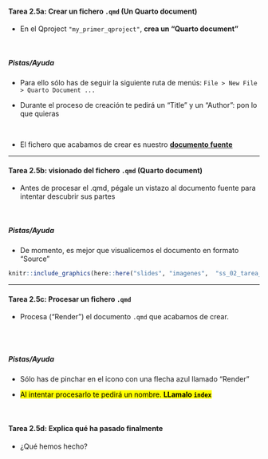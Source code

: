 ::: {.callout-important icon="false"}
#### Tarea 2.5a: Crear un fichero `.qmd` (Un Quarto document)

- En el Qproject  `"my_primer_qproject"`, **crea un  "Quarto document"**
:::

<br>

::: {.fragment}
::: {.callout-caution icon="false"}

##### Pistas/Ayuda

- Para ello sólo has de seguir la siguiente ruta de menús: `File > New File > Quarto Document ...`

- Durante el proceso de creación te pedirá un "Title" y un "Author": pon lo que quieras
:::
:::

<br>

::: {.fragment}
- El fichero que acabamos de crear es nuestro [**documento fuente**]{.underline}
:::

---


::: {.callout-important icon="false"}
#### Tarea 2.5b: visionado del  fichero `.qmd` (Quarto document)

- Antes de procesar el .qmd, pégale un vistazo al documento fuente para intentar descubrir sus partes

:::


<br>

::: {.fragment}
::: {.callout-caution icon="false"}

##### Pistas/Ayuda
- De momento, es mejor que visualicemos el documento en formato "Source"

```r
knitr::include_graphics(here::here("slides", "imagenes",  "ss_02_tarea_2_5_source.png") )
```

:::
:::




---

::: {.callout-important icon="false"}
#### Tarea 2.5c: Procesar un fichero `.qmd` 

- Procesa ("Render") el documento `.qmd` que acabamos de crear. 

:::


<br><br>

::: {.fragment}
::: {.callout-caution icon="false"}

##### Pistas/Ayuda

- Sólo has de pinchar en el icono con una flecha azul llamado "Render"

- <mark>Al intentar procesarlo te pedirá un nombre. **LLamalo `index`**</mark>
:::
:::

<br>

::: {.fragment}
::: {.callout-important icon="false"}
#### Tarea 2.5d: Explica qué ha pasado finalmente

- ¿Qué hemos hecho?

:::
:::
